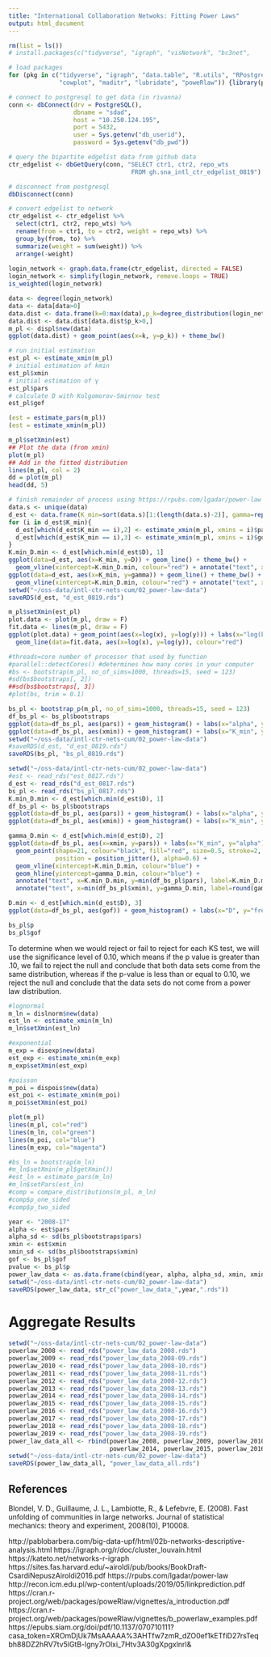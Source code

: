 ```yaml
---
title: "International Collaboration Netwoks: Fitting Power Laws"
output: html_document
---
```


```r
rm(list = ls())
# install.packages(c("tidyverse", "igraph", "visNetwork", "bc3net", 

# load packages 
for (pkg in c("tidyverse", "igraph", "data.table", "R.utils", "RPostgreSQL",
              "cowplot", "maditr", "lubridate", "poweRlaw")) {library(pkg, character.only = TRUE)}

# connect to postgresql to get data (in rivanna)
conn <- dbConnect(drv = PostgreSQL(), 
                  dbname = "sdad", 
                  host = "10.250.124.195", 
                  port = 5432, 
                  user = Sys.getenv("db_userid"), 
                  password = Sys.getenv("db_pwd"))

# query the bipartite edgelist data from github data  
ctr_edgelist <- dbGetQuery(conn, "SELECT ctr1, ctr2, repo_wts 
                                  FROM gh.sna_intl_ctr_edgelist_0819")

# disconnect from postgresql
dbDisconnect(conn)

# convert edgelist to network 
ctr_edgelist <- ctr_edgelist %>% 
  select(ctr1, ctr2, repo_wts) %>% 
  rename(from = ctr1, to = ctr2, weight = repo_wts) %>% 
  group_by(from, to) %>% 
  summarize(weight = sum(weight)) %>% 
  arrange(-weight)
  
login_network <- graph.data.frame(ctr_edgelist, directed = FALSE)
login_network <- simplify(login_network, remove.loops = TRUE)
is_weighted(login_network)
```

```r
data <- degree(login_network)
data <- data[data>0]
data.dist <- data.frame(k=0:max(data),p_k=degree_distribution(login_network))
data.dist <- data.dist[data.dist$p_k>0,]
m_pl <- displ$new(data)
ggplot(data.dist) + geom_point(aes(x=k, y=p_k)) + theme_bw()
```

```r
# run initial estimation 
est_pl <- estimate_xmin(m_pl)
# initial estimation of kmin
est_pl$xmin  
# initial estimation of γ
est_pl$pars 
# calculate D with Kolgomorov-Smirnov test
est_pl$gof 
```

```r
(est = estimate_pars(m_pl))
(est = estimate_xmin(m_pl))
```

```r
m_pl$setXmin(est)
## Plot the data (from xmin)
plot(m_pl)
## Add in the fitted distribution
lines(m_pl, col = 2)
dd = plot(m_pl)
head(dd, 5)
```

```r
# finish remainder of process using https://rpubs.com/lgadar/power-law
data.s <- unique(data)
d_est <- data.frame(K_min=sort(data.s)[1:(length(data.s)-2)], gamma=rep(0,length(data.s)-2), D=rep(0,length(data.s)-2))
for (i in d_est$K_min){
  d_est[which(d_est$K_min == i),2] <- estimate_xmin(m_pl, xmins = i)$pars
  d_est[which(d_est$K_min == i),3] <- estimate_xmin(m_pl, xmins = i)$gof
}
K.min_D.min <- d_est[which.min(d_est$D), 1]
ggplot(data=d_est, aes(x=K_min, y=D)) + geom_line() + theme_bw() + 
  geom_vline(xintercept=K.min_D.min, colour="red") + annotate("text", x=K.min_D.min, y=max(d_est$D)/3*2, label=K.min_D.min)
ggplot(data=d_est, aes(x=K_min, y=gamma)) + geom_line() + theme_bw() + 
  geom_vline(xintercept=K.min_D.min, colour="red") + annotate("text", x=K.min_D.min, y=max(d_est$gamma)/3*2, label=K.min_D.min)
setwd("~/oss-data/intl-ctr-nets-cum/02_power-law-data")
saveRDS(d_est, "d_est_0819.rds")
```

```r
m_pl$setXmin(est_pl)
plot.data <- plot(m_pl, draw = F)
fit.data <- lines(m_pl, draw = F)
ggplot(plot.data) + geom_point(aes(x=log(x), y=log(y))) + labs(x="log(k)", y="log(CDF)") + theme_bw() + 
  geom_line(data=fit.data, aes(x=log(x), y=log(y)), colour="red")
```

```r
#threads=core number of processor that used by function
#parallel::detectCores() #determines how many cores in your computer
#bs <- bootstrap(m_pl, no_of_sims=1000, threads=15, seed = 123)
#sd(bs$bootstraps[, 2])
##sd(bs$bootstraps[, 3])
#plot(bs, trim = 0.1)
```

```r
bs_pl <- bootstrap_p(m_pl, no_of_sims=1000, threads=15, seed = 123)
df_bs_pl <- bs_pl$bootstraps
ggplot(data=df_bs_pl, aes(pars)) + geom_histogram() + labs(x="alpha", y="frequency") + theme_bw()
ggplot(data=df_bs_pl, aes(xmin)) + geom_histogram() + labs(x="K_min", y="frequency") + theme_bw()
setwd("~/oss-data/intl-ctr-nets-cum/02_power-law-data")
#saveRDS(d_est, "d_est_0819.rds")
saveRDS(bs_pl, "bs_pl_0819.rds")
```
```r
setwd("~/oss-data/intl-ctr-nets-cum/02_power-law-data")
#est <- read_rds("est_0817.rds")
d_est <- read_rds("d_est_0817.rds")
bs_pl <- read_rds("bs_pl_0817.rds")
K.min_D.min <- d_est[which.min(d_est$D), 1]
df_bs_pl <- bs_pl$bootstraps
ggplot(data=df_bs_pl, aes(pars)) + geom_histogram() + labs(x="alpha", y="frequency") + theme_bw()
ggplot(data=df_bs_pl, aes(xmin)) + geom_histogram() + labs(x="K_min", y="frequency") + theme_bw()
```

```r
gamma_D.min <- d_est[which.min(d_est$D), 2]
ggplot(data=df_bs_pl, aes(x=xmin, y=pars)) + labs(x="K_min", y="alpha") + theme_bw() + 
  geom_point(shape=21, colour="black", fill="red", size=0.5, stroke=2, 
             position = position_jitter(), alpha=0.6) +
  geom_vline(xintercept=K.min_D.min, colour="blue") +
  geom_hline(yintercept=gamma_D.min, colour="blue") +
  annotate("text", x=K.min_D.min, y=min(df_bs_pl$pars), label=K.min_D.min, col="blue") +
  annotate("text", x=min(df_bs_pl$xmin), y=gamma_D.min, label=round(gamma_D.min, digits=2), col="blue")

D.min <- d_est[which.min(d_est$D), 3]
ggplot(data=df_bs_pl, aes(gof)) + geom_histogram() + labs(x="D", y="frequency") + geom_vline(xintercept=D.min, colour="red") + theme_bw()
```

```r
bs_pl$p
bs_pl$gof
```
To determine when we would reject or fail to reject for each KS test, we will use the significance level of 0.10, which means if the p value is greater than .10, we fail to reject the null and conclude that both data sets come from the same distribution, whereas if the p-value is less than or equal to 0.10, we reject the null and conclude that the data sets do not come from a power law distribution. 

```r
#lognormal
m_ln = dislnorm$new(data)
est_ln <- estimate_xmin(m_ln)
m_ln$setXmin(est_ln)

#exponential
m_exp = disexp$new(data)
est_exp <- estimate_xmin(m_exp)
m_exp$setXmin(est_exp)

#poisson
m_poi = dispois$new(data)
est_poi <- estimate_xmin(m_poi)
m_poi$setXmin(est_poi)

plot(m_pl)
lines(m_pl, col="red")
lines(m_ln, col="green")
lines(m_poi, col="blue")
lines(m_exp, col="magenta")
```

```r
#bs_ln = bootstrap(m_ln)
#m_ln$setXmin(m_pl$getXmin())
#est_ln = estimate_pars(m_ln)
#m_ln$setPars(est_ln)
#comp = compare_distributions(m_pl, m_ln)
#comp$p_one_sided
#comp$p_two_sided
```

```r
year <- "2008-17"
alpha <- est$pars
alpha_sd <- sd(bs_pl$bootstraps$pars)
xmin <- est$xmin
xmin_sd <- sd(bs_pl$bootstraps$xmin)
gof <- bs_pl$gof
pvalue <- bs_pl$p
power_law_data <- as.data.frame(cbind(year, alpha, alpha_sd, xmin, xmin_sd, pvalue, gof))
setwd("~/oss-data/intl-ctr-nets-cum/02_power-law-data")
saveRDS(power_law_data, str_c("power_law_data_",year,".rds"))
```

# Aggregate Results 

```r
setwd("~/oss-data/intl-ctr-nets-cum/02_power-law-data")
powerlaw_2008 <- read_rds("power_law_data_2008.rds")
powerlaw_2009 <- read_rds("power_law_data_2008-09.rds")
powerlaw_2010 <- read_rds("power_law_data_2008-10.rds")
powerlaw_2011 <- read_rds("power_law_data_2008-11.rds")
powerlaw_2012 <- read_rds("power_law_data_2008-12.rds")
powerlaw_2013 <- read_rds("power_law_data_2008-13.rds")
powerlaw_2014 <- read_rds("power_law_data_2008-14.rds")
powerlaw_2015 <- read_rds("power_law_data_2008-15.rds")
powerlaw_2016 <- read_rds("power_law_data_2008-16.rds")
powerlaw_2017 <- read_rds("power_law_data_2008-17.rds")
powerlaw_2018 <- read_rds("power_law_data_2008-18.rds")
powerlaw_2019 <- read_rds("power_law_data_2008-19.rds")
power_law_data_all <- rbind(powerlaw_2008, powerlaw_2009, powerlaw_2010, powerlaw_2011, powerlaw_2012, powerlaw_2013,
                            powerlaw_2014, powerlaw_2015, powerlaw_2016, powerlaw_2017, powerlaw_2018, powerlaw_2019)
setwd("~/oss-data/intl-ctr-nets-cum/02_power-law-data")
saveRDS(power_law_data_all, "power_law_data_all.rds")
```

## References 

Blondel, V. D., Guillaume, J. L., Lambiotte, R., & Lefebvre, E. (2008). Fast unfolding of communities in large networks. Journal of statistical mechanics: theory and experiment, 2008(10), P10008.

http://pablobarbera.com/big-data-upf/html/02b-networks-descriptive-analysis.html
https://igraph.org/r/doc/cluster_louvain.html
https://kateto.net/networks-r-igraph 
https://sites.fas.harvard.edu/~airoldi/pub/books/BookDraft-CsardiNepuszAiroldi2016.pdf
https://rpubs.com/lgadar/power-law 
http://recon.icm.edu.pl/wp-content/uploads/2019/05/linkprediction.pdf
https://cran.r-project.org/web/packages/poweRlaw/vignettes/a_introduction.pdf
https://cran.r-project.org/web/packages/poweRlaw/vignettes/b_powerlaw_examples.pdf
https://epubs.siam.org/doi/pdf/10.1137/070710111?casa_token=XROmDjUk7MsAAAAA%3AHTfw7zmR_dZO0ef1kETfiD27rsTeqbh88DZ2hRV7tv5lGtB-lgny7rOlxi_7Htv3A30gXpgxlnrl&



















